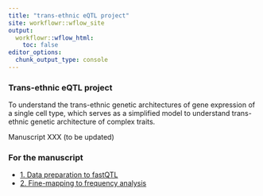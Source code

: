 ```yaml
---
title: "trans-ethnic eQTL project"
site: workflowr::wflow_site
output:
  workflowr::wflow_html:
    toc: false
editor_options:
  chunk_output_type: console
---
```


### **Trans-ethnic eQTL project**
To understand the trans-ethnic genetic architectures of gene expression of a single cell type, which serves as a simplified model to understand trans-ethnic genetic architecture of complex traits.


Manuscript XXX (to be updated)

### **For the manuscript**
*  [1. Data preparation to fastQTL](manuscript1.html)
*  [2. Fine-mapping to frequency analysis](manuscript2.html)


